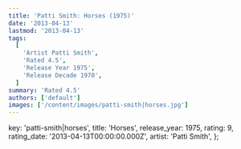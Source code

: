 ```yaml
---
title: 'Patti Smith: Horses (1975)'
date: '2013-04-13'
lastmod: '2013-04-13'
tags:
  [
    'Artist Patti Smith',
    'Rated 4.5',
    'Release Year 1975',
    'Release Decade 1970',
  ]
summary: 'Rated 4.5'
authors: ['default']
images: ['/content/images/patti-smith|horses.jpg']
---
```


  key: 'patti-smith|horses',
  title: 'Horses',
  release_year: 1975,
  rating: 9,
  rating_date: '2013-04-13T00:00:00.000Z',
  artist: 'Patti Smith',
};

<MusicRating data={data} />
